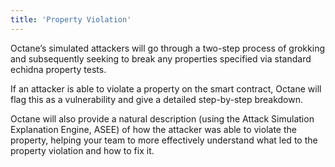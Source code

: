 ```yaml
---
title: 'Property Violation'
---
```


Octane’s simulated attackers will go through a two-step process of grokking and subsequently seeking to break any properties specified via standard echidna property tests.

If an attacker is able to violate a property on the smart contract, Octane will flag this as a vulnerability and give a detailed step-by-step breakdown.

Octane will also provide a natural description (using the Attack Simulation Explanation Engine, ASEE) of how the attacker was able to violate the property, helping your team to more effectively understand what led to the property violation and how to fix it.
